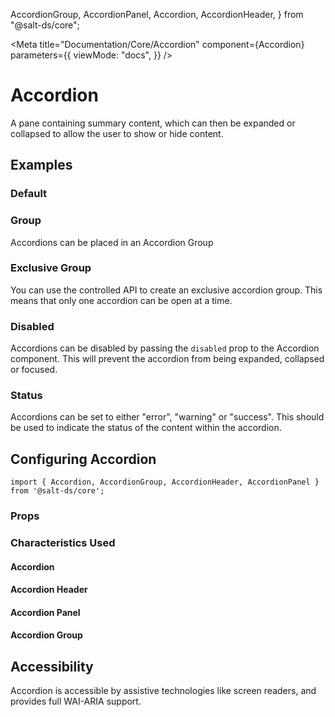   AccordionGroup,
  AccordionPanel,
  Accordion,
  AccordionHeader,
} from "@salt-ds/core";

<Meta
  title="Documentation/Core/Accordion"
  component={Accordion}
  parameters={{
    viewMode: "docs",
  }}
/>

# Accordion

<Canvas>
  <Story id="core-accordion--default" />
</Canvas>

A pane containing summary content, which can then be expanded or collapsed to allow the user to show or hide content.

## Examples

### Default

<Canvas>
  <Story id="core-accordion--default" />
</Canvas>

### Group

Accordions can be placed in an Accordion Group

<Canvas>
  <Story id="core-accordion--default-group" />
</Canvas>

### Exclusive Group

You can use the controlled API to create an exclusive accordion group. This means that only one accordion can be open at a time.

<Canvas>
  <Story id="core-accordion--exclusive-group" />
</Canvas>

### Disabled

Accordions can be disabled by passing the `disabled` prop to the Accordion component.
This will prevent the accordion from being expanded, collapsed or focused.

<Canvas>
  <Story id="core-accordion--disabled" />
</Canvas>

### Status

Accordions can be set to either "error", "warning" or "success".
This should be used to indicate the status of the content within the accordion.

<Canvas>
  <Story id="core-accordion--status" />
</Canvas>

## Configuring Accordion

```
import { Accordion, AccordionGroup, AccordionHeader, AccordionPanel } from '@salt-ds/core';
```

### Props

<ArgsTable of={Accordion} />

### Characteristics Used

#### Accordion

<CharacteristicUsage of={Accordion} />

#### Accordion Header

<CharacteristicUsage of={AccordionHeader} />

#### Accordion Panel

<CharacteristicUsage of={AccordionPanel} />

#### Accordion Group

<CharacteristicUsage of={AccordionGroup} />

## Accessibility

Accordion is accessible by assistive technologies like screen readers, and provides full WAI-ARIA support.

<HelpAndSupport />
